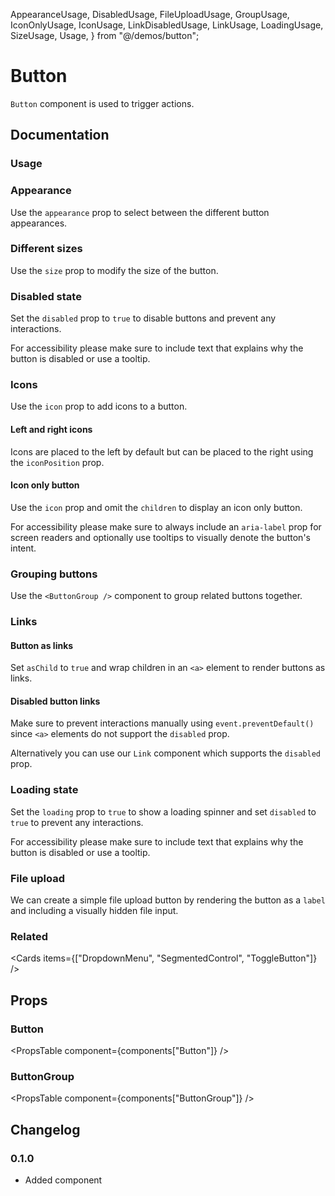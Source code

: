   AppearanceUsage,
  DisabledUsage,
  FileUploadUsage,
  GroupUsage,
  IconOnlyUsage,
  IconUsage,
  LinkDisabledUsage,
  LinkUsage,
  LoadingUsage,
  SizeUsage,
  Usage,
} from "@/demos/button";

# Button

`Button` component is used to trigger actions.

## Documentation

### Usage

<Demo component={Usage} />

### Appearance

Use the `appearance` prop to select between the different button appearances.

<Demo component={AppearanceUsage} />

### Different sizes

Use the `size` prop to modify the size of the button.

<Demo component={SizeUsage} />

### Disabled state

Set the `disabled` prop to `true` to disable buttons and prevent any interactions.

For accessibility please make sure to include text that explains why the button is disabled or use a tooltip.

<Demo component={DisabledUsage} />

### Icons

Use the `icon` prop to add icons to a button.

#### Left and right icons

Icons are placed to the left by default but can be placed to the right using the `iconPosition` prop.

<Demo component={IconUsage} />

#### Icon only button

Use the `icon` prop and omit the `children` to display an icon only button.

For accessibility please make sure to always include an `aria-label` prop for screen readers and optionally use tooltips to visually denote the button's intent.

<Demo component={IconOnlyUsage} />

### Grouping buttons

Use the `<ButtonGroup />` component to group related buttons together.

<Demo component={GroupUsage} />

### Links

#### Button as links

Set `asChild` to `true` and wrap children in an `<a>` element to render buttons as links.

<Demo component={LinkUsage} />

#### Disabled button links

Make sure to prevent interactions manually using `event.preventDefault()` since `<a>` elements do not support the `disabled` prop.

Alternatively you can use our `Link` component which supports the `disabled` prop.

<Demo component={LinkDisabledUsage} />

### Loading state

Set the `loading` prop to `true` to show a loading spinner and set `disabled` to `true` to prevent any interactions.

For accessibility please make sure to include text that explains why the button is disabled or use a tooltip.

<Demo component={LoadingUsage} />

### File upload

We can create a simple file upload button by rendering the button as a `label` and including a visually hidden file input.

<Demo component={FileUploadUsage} />

### Related

<Cards items={["DropdownMenu", "SegmentedControl", "ToggleButton"]} />

## Props

### Button

<PropsTable component={components["Button"]} />

### ButtonGroup

<PropsTable component={components["ButtonGroup"]} />

## Changelog

### 0.1.0

- Added component

